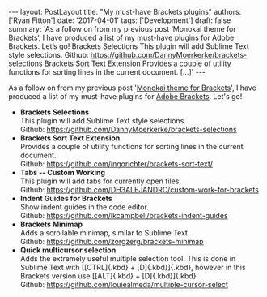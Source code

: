 \-\-- layout: PostLayout title: \"My must-have Brackets plugins\" authors: \[\'Ryan Fitton\'\] date: \'2017-04-01\' tags: \[\'Development\'\] draft: false summary: \'As a follow on from my previous post &#8216;Monokai theme for Brackets&#8216;, I have produced a list of my must-have plugins for Adobe Brackets. Let&#8217;s go! Brackets Selections This plugin will add Sublime Text style selections. Github: https://github.com/DannyMoerkerke/brackets-selections Brackets Sort Text Extension Provides a couple of utility functions for sorting lines in the current document. \[&hellip;\]\' \-\--

As a follow on from my previous post '[Monokai theme for Brackets](https://ryanfitton.co.uk/blog/monokai-theme-for-brackets/)', I have produced a list of my must-have plugins for [Adobe Brackets](http://brackets.io/). Let's go!

-   **Brackets Selections**\
    This plugin will add Sublime Text style selections.\
    Github: <https://github.com/DannyMoerkerke/brackets-selections>
-   **Brackets Sort Text Extension**\
    Provides a couple of utility functions for sorting lines in the current document.\
    Github: <https://github.com/ingorichter/brackets-sort-text/>
-   **Tabs -- Custom Working**\
    This plugin will add tabs for currently open files.\
    Github: <https://github.com/DH3ALEJANDRO/custom-work-for-brackets>
-   **Indent Guides for Brackets**\
    Show indent guides in the code editor.\
    Github: <https://github.com/lkcampbell/brackets-indent-guides>
-   **Brackets Minimap**\
    Adds a scrollable minimap, similar to Sublime Text\
    Github: <https://github.com/zorgzerg/brackets-minimap>
-   **Quick multicursor selection**\
    Adds the extremely useful multiple selection tool. This is done in Sublime Text with [[CTRL]{.kbd} + [D]{.kbd}]{.kbd}, however in this Brackets version use [[ALT]{.kbd} + [D]{.kbd}]{.kbd}.\
    Github: <https://github.com/louiealmeda/multiple-cursor-select>
